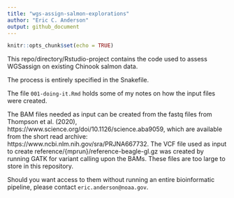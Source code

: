 ```yaml
---
title: "wgs-assign-salmon-explorations"
author: "Eric C. Anderson"
output: github_document
---
```


```r
knitr::opts_chunk$set(echo = TRUE)
```

This repo/directory/Rstudio-project contains the code used to assess WGSassign
on existing Chinook salmon data.  

The process is entirely specified in the Snakefile.

The file `001-doing-it.Rmd` holds some of my notes on how the input files were created.

The BAM files needed as input can be created from the fastq files from Thompson et al. (2020), https://www.science.org/doi/10.1126/science.aba9059,
which are available from the short read archive:  https://www.ncbi.nlm.nih.gov/sra/PRJNA667732. The VCF file used
as input to create reference/{mprun}/reference-beagle-gl.gz was created by running
GATK for variant calling upon the BAMs.  These files are too large to store in
this repository.

Should you want access to them without running an entire bioinformatic pipeline,
please contact `eric.anderson@noaa.gov`.